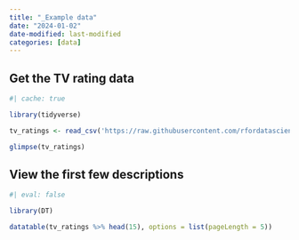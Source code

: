 ```yaml
---
title: "_Example data"
date: "2024-01-02"
date-modified: last-modified
categories: [data]
---
```



## Get the TV rating data

```r
#| cache: true

library(tidyverse)

tv_ratings <- read_csv('https://raw.githubusercontent.com/rfordatascience/tidytuesday/master/data/2021/2021-04-20/netflix_titles.csv')

glimpse(tv_ratings)
```


## View the first few descriptions
```r
#| eval: false

library(DT)

datatable(tv_ratings %>% head(15), options = list(pageLength = 5))
```

